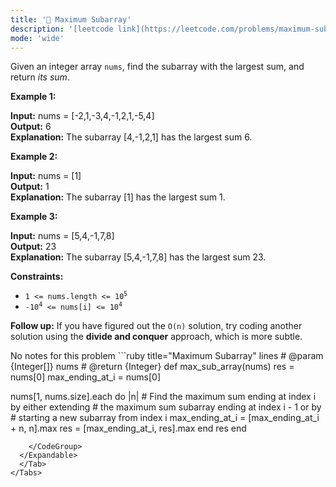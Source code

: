 ```yaml
---
title: '🧀 Maximum Subarray'
description: '[leetcode link](https://leetcode.com/problems/maximum-subarray/description/)'
mode: 'wide'
---
```

<Tabs>
  <Tab title="Question" icon="circle-question" iconType="regular">
    <Card>
      <p>Given an integer array <code>nums</code>, find the <span data-keyword="subarray-nonempty">subarray</span> with the largest sum, and return <em>its sum</em>.</p>   <p><strong class="example">Example 1:</strong></p>   <strong>Input:</strong> nums = [-2,1,-3,4,-1,2,1,-5,4] <br/> <strong>Output:</strong> 6 <br/> <strong>Explanation:</strong> The subarray [4,-1,2,1] has the largest sum 6.   <p><strong class="example">Example 2:</strong></p>   <strong>Input:</strong> nums = [1] <br/> <strong>Output:</strong> 1 <br/> <strong>Explanation:</strong> The subarray [1] has the largest sum 1.   <p><strong class="example">Example 3:</strong></p>   <strong>Input:</strong> nums = [5,4,-1,7,8] <br/> <strong>Output:</strong> 23 <br/> <strong>Explanation:</strong> The subarray [5,4,-1,7,8] has the largest sum 23.    <p><strong>Constraints:</strong></p>  <ul>  <li><code>1 &lt;= nums.length &lt;= 10<sup>5</sup></code></li>  <li><code>-10<sup>4</sup> &lt;= nums[i] &lt;= 10<sup>4</sup></code></li> </ul>   <p><strong>Follow up:</strong> If you have figured out the <code>O(n)</code> solution, try coding another solution using the <strong>divide and conquer</strong> approach, which is more subtle.</p> 
    </Card>
  </Tab>
  <Tab title="Solution" icon="lightbulb" iconType="regular" >
    <Card>
      No notes for this problem
    </Card>
  <Expandable title="code">
    <CodeGroup dropdown>
```ruby title="Maximum Subarray" lines
# @param {Integer[]} nums
# @return {Integer}
def max_sub_array(nums)
  res = nums[0]
  max_ending_at_i = nums[0]

  nums[1, nums.size].each do |n|
    # Find the maximum sum ending at index i by either extending 
    # the maximum sum subarray ending at index i - 1 or by
    # starting a new subarray from index i
    max_ending_at_i = [max_ending_at_i + n, n].max
    res = [max_ending_at_i, res].max
  end
  res
end
```
    </CodeGroup>
  </Expandable>
  </Tab>
</Tabs>